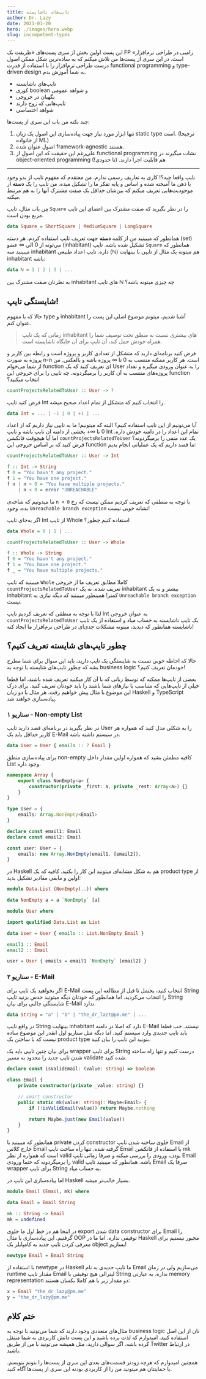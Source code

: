 ```yaml
---
title: تایپ‌های ناشایسته
author: Dr. Lazy
date: 2021-03-20
hero: ./images/hero.webp
slug: incompetent-types
---
```


این پست اولین بخش از سری پست‌های «طریقت یک
FP
زامبی در طراحی نرم‌افزار» است.
در این سری از پست‌ها من تلاش میکنم که به ساده‌ترین شکل ممکن اصول
درست طراحی نرم‌افزار را با استفاده از قدرت
functional programming
و
type-driven design
به شما آموزش بدم.

-   تایپ‌های ناشایسته
-   کوری boolean و شواهد عمومی
-   نگهبان در خروجی
-   تایپ‌هایی که روح دارند
-   شواهد اختصاصی

چند نکته من باب این سری از پست‌ها:

1. تنها ابزار مورد نیاز جهت پیاده‌سازی این اصول یک زبان
   static type
   است.
   (ترجیحا از خانواده ML)
2. اصول عنوان شده
   framework-agnostic
   هستند.
3. علی‌رغم این حقیقت که این اصول از
   functional programming
   نشات میگیرند
   در
   object-oriented programming
   هم قابلیت اجرا دارند.
   (تا حدودی!)

---

تایپ واقعا چیه؟!
کاری به تعاریف رسمی ندارم.
من معتقدم که مفهوم تایپ از بدو وجود با ذهن ما آمیخته شده
و اساس و پایه تفکر ما را تشکیل میده.
من تایپ را یک
**دسته**
از موجودیت‌هایی تعریف میکنم که بین‌شان حداقل یک صفت مشترک آنها را به هم مرتبط میکنه.

مِن باب مثال،
تایپ
`Square`
را در نظر بگیرید که صفت مشترک بین اعضای این تایپ مربع بودن است.

```haskell
data Square = ShortSquare | MediumSquare | LongSquare
```

همانطور که میبینید من از کلمه
**دسته**
جهت تعریف تایپ استفاده کردم.
هر دسته
(set)
می‌تونه از 0 الی
∞
عضو
(inhabitant)
تشکیل شده باشه.
تایپ
`Square`
همانطور که میبینید سه
inhabitant
داره.
تایپ اعداد طبیعی
(ℕ)
هم میتونه یک مثال از تایپی با بینهایت
inhabitant
باشه:

```haskell
data ℕ = 1 | 2 | 3 | ...
```

به نظرتان صفت مشترک بین
inhabitant
های تایپ
ℕ
چه چیزی میتونه باشه؟

## شایستگی تایپ!

حالا که با مفهوم
type
و
inhabitant
آشنا شدیم، میتونم موضوع اصلی این پست را عنوان کنم.

> زمانی که یک تایپ
> inhabitant
> های بیشتری نسبت به منطق تحت توصیف شما را همراه
> خودش حمل کند، آن تایپ برای آن جایگاه ناشایسته است.

فرض کنید برنامه‌ای دارید که
متشکل از تعدادی کاربر و پروژه است و رابطه بین
کاربر و پروژه به صورت
n-n
است.
هر کاربر ممکنه منتسب به 0 تا
∞
پروژه باشه و بالعکس.
من از شما می‌خوام
function
ای تعریف کنید که یک
User
را به عنوان ورودی میگیره و تعداد پروژه‌های منتسب به آن کاربر را برمیگردونه.
چه تایپی را برای خروجی این
function
انتخاب میکنید؟

```haskell
countProjectsRelatedToUser :: User -> ?
```

فرض کنید تایپ
Int
را انتخاب کنیم که متشکل از تمام اعداد صحیح میشه.

```haskell
data Int = ... | -1 | 0 | +1 | ...
```

آیا می‌تونیم از این تایپ استفاده کنیم؟
البته که میتونیم!
ما به تایپی نیاز داریم که از اعداد
0
تا
∞+
بخشی از دامنه آن تایپ باشه و تایپ
Int
تمام این اعداد را در دامنه خودش داره.
اما آیا هیچوقت فانکشن
`countProjectsRelatedToUser`
یک عدد منفی را برمیگردونه؟
فرض کنید که بر اساس خروجی این
function
ما قصد داریم که یک عملیاتی انجام بدیم:

```haskell
countProjectsRelatedToUser :: User -> Int

f :: Int -> String
f 0 = "You havn't any project."
f 1 = "You have one project."
f n | n > 0 = "You have multiple projects."
    | n < 0 = error "UNREACHABLE"
```

ما میدونیم که شاخه‌ی
`n < 0`
با توجه به منطقی که تعریف کردیم ممکن نیست که رخ بده.
وجود
`Unreachable branch exception`
نشانه خوبی نیست!

اگر به‌جای تایپ
Int
از تایپ
Whole
استفاده کنیم چطور؟

```haskell
data Whole = 0 | 1 | ...

countProjectsRelatedToUser :: User -> Whole

f :: Whole -> String
f 0 = "You havn't any project."
f 1 = "You have one project."
f _ = "You have multiple projects."
```

میبینید که تایپ
`Whole`
کاملا مطابق تعریف ما از خروجی
`countProjectsRelatedToUser`
تعریف شده.
نه یک
inhabitant
بیشتر و نه یک
inhabitant
کمتر!
همینطور میبینید که دیگه نیازی به
`Unreachable branch exception`
نیست.

لذا با توجه به منطقی که تعریف کردیم تایپ
Int
به عنوان خروجی
`countProjectsRelatedToUser`
یک تایپ ناشایسته به حساب میاد و استفاده از یک تایپ ناشایسته
همانطور که دیدید، میتونه مشکلات جدی‌ای در طراحی نرم‌افزار ما ایجاد کنه!

## چطور تایپ‌های شایسته تعریف کنیم؟

حالا که احاطه خوبی نسبت به شایستگی یک تایپ دارید، باید این سوال برای شما مطرح بشه
که چطور تایپ‌های شایسته با توجه به
business logic
خودمان تعریف کنیم؟!

بعضی از تایپ‌ها ممکنه که توسط زبانی که با آن کار میکنید تعریف شده باشند،
اما قطعا خیلی از تایپ‌هایی که متناسب با نیاز‌های شما باشند را باید
خودتان تعریف کنید.
برای درک این موضوع با مثال پیش خواهیم رفت.
هر مثال با دو زبان
Haskell
و
TypeScript
پیاده‌سازی خواهند شد.

### سناریو ۱ - Non-empty List

در نظر بگیرید در برنامه‌ای قصد دارید تایپ
User
را به شکلی مدل کنید که همواره هر کاربر حداقل باید یک
E-Mail
در سیستم داشته باشه.

```haskell
data User = User { emails :: ? Email }
```

برای پیاده‌سازی منطق
non-empty
کافیه مطمئن بشید که همواره اولین مقدار داخل
List
وجود داره.

<CodeFuse>


```typescript {3}
namespace Array {
    export class NonEmpty<a> {
        constructor(private _first: a, private _rest: Array<a>) {}
    }
}
```

```typescript
type User = {
    emails: Array.NonEmpty<Email>
}

declare const email1: Email
declare const email2: Email

const user: User = {
    emails: new Array.NonEmpty(email1, [email2]),
}
```

</CodeFuse>


در
Haskell
هم به شکل مشابه‌ای میتونید این کار را بکنید.
کافیه که یک
product type
از اولین و مابقی مقادیر تشکیل بدید:

<CodeFuse>


```haskell {3}
module Data.List (NonEmpty(..)) where

data NonEmpty a = a `NonEmpty` [a]
```

```haskell
module User where

import qualified Data.List as List

data User = User { emails :: List.NonEmpty Email }

email1 :: Email
email2 :: Email

user = User { emails = email1 `NonEmpty` [email2] }
```

</CodeFuse>


### سناریو ۲ - E-Mail

اگر بخواهید یک تایپ برای
E-Mail
انتخاب کنید، یحتمل تا قبل از مطالعه این پست
String
را انتخاب می‌کردید.
اما همانطور که خودتان دیگه میتونید حدس بزنید تایپ
String
شایستگی جالبی برای بیان
E-Mail
ندارد.

```haskell
data String = "a" | "b" | "the_dr_lazt@pm.me" | ...
```

در واقع تایپ
String
بینهایت
inhabitant
دارد که اصلا در دامنه
E-Mail
نیستند.
خب قطعا باید تایپ جدیدی وارد سیستم کنید.
اما دیگه مثل سناریو اول انقدر این موضوع ساده نیست که با ساختن یک
product type
بتونید این تایپ را بیان کنید.

برای بیان چنین تایپی باید یک
wrapper
برای تایپ
String
درست کنیم و تنها راه ساخته شدن تایپ جدید را محدود به مسیر
validate
شده کنید.

```typescript {4, 7}
declare const isValidEmail: (value: string) => boolean

class Email {
    private constructor(private _value: string) {}

    // smart constructor
    public static mk(value: string): Maybe<Email> {
        if (!isValidEmail(value)) return Maybe.nothing

        return Maybe.just(new Email(value))
    }
}
```

همانطور که میبینید با
private
کردن
constructor
جلوی ساخته شدن تایپ
Email
از خارج کلاس
Email
گرفته شده.
تنها راه ساخت تایپ
Email
با استفاده از فانکشن
mk
است که همواره از نظر
valid
بودن، ورودی را بررسی میکنه و صرفا زمانی تایپ
Email
را برمیگردونه که حتما ورودی
valid
باشه.
همانطور که میبینید تایپ
Email
صرفا یک
wrapper
برای تایپ
String
به حساب میاد.

اما پیاده‌سازی این تایپ در
Haskell
بسیار جالب‌تر میشه.

```haskell {1}
module Email (Email, mk) where

data Email = Email String

mk :: String -> Email
mk = undefined
```

در اینجا هم در خط اول ما جلوی
export
شدن
data constructor
برای
Email
را گرفتیم.
این پیاده‌سازی با مثال
OOP
توفیقی نداره.
اما ما در
Haskell
مجبور نیستیم برای معرفی کردن تایپ جدید به کامپایلر یک
object
بسازیم!

```haskell
newtype Email = Email String
```

با استفاده از
newtype
در
Haskell
ما تایپ جدیدی به نام
Email
می‌سازیم ولی در زمان
runtime
مقدار تایپ
Email
لیترالی هیچ توفیقی با
String
نداره.
به عبارتی
memory representation
دو مقدار زیر با هم کاملا یکسان هستند:

```haskell
x = Email "the_dr_lazy@pm.me"
y = "the_dr_lazy@pm.me"
```

## ختم کلام

مثال‌های متعددی وجود دارند که شما می‌تونید با توجه به
business logic
تان از این اصل استفاده کنید.
امیدوارم که لذت برده باشید و این پست دانش کاربردی به شما منتقل کرده باشه.
اگر سوالی دارید، مثل همیشه می‌تونید با من از طریق
Twitter
در ارتباط باشید.

همچنین امیدوارم که هرچه زودتر قسمت‌های بعدی این سری از پست‌ها را
بتونم بنویسم.
با حمایتتان هم میتونید من را از کاربردی بودنه این سری از پست‌ها آگاه کنید.
